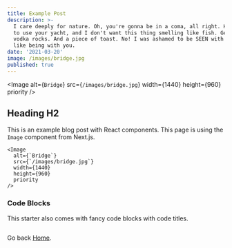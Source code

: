 ```yaml
---
title: Example Post
description: >-
  I care deeply for nature. Oh, you're gonna be in a coma, all right. He'll want
  to use your yacht, and I don't want this thing smelling like fish. Get me a
  vodka rocks. And a piece of toast. No! I was ashamed to be SEEN with you. I
  like being with you.
date: '2021-03-20'
image: /images/bridge.jpg
published: true
---
```


<Image
  alt={`Bridge`}
  src={`/images/bridge.jpg`}
  width={1440}
  height={960}
  priority
/>

## Heading H2

This is an example blog post with React components. This page is using the `Image` component from Next.js.

```jsx:example-post.mdx
<Image
  alt={`Bridge`}
  src={`/images/bridge.jpg`}
  width={1440}
  height={960}
  priority
/>
```

### Code Blocks

This starter also comes with fancy code blocks with code titles.

```swift:example.swift

```

Go back [Home](/).
